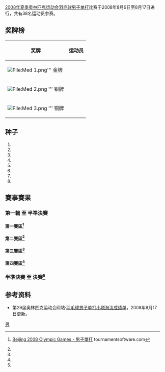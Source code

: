 {{noteTA|G1=Badminton}}
{{2008年夏季奧林匹克運動會羽毛球比賽}}
[[2008年夏季奥林匹克运动会|2008年夏季奥林匹克运动会]][[羽毛球|羽毛球男子单打]]比赛于2008年8月9日至8月17日进行，共有38名运动员参赛。

== 奖牌榜 ==
{| class="wikitable" 
!奖牌!!运动员
|-
|bgcolor="gold"|[[File:Med_1.png|File:Med 1.png]]''' 金牌
|{{flagIOCathlete|[[林丹|林丹]]|CHN|2008年夏季}}
|-
|bgcolor="silver"|[[File:Med_2.png|File:Med 2.png]] ''' 银牌
|{{flagIOCathlete|[[李宗伟|李宗伟]]|MAS|2008年夏季}}
|-
|bgcolor="cc9966"|[[File:Med_3.png|File:Med 3.png]] ''' 铜牌
|{{flagIOCathlete|[[陈金|陈金]]|CHN|2008年夏季}}
|}

== 种子 ==
# {{flagIOCathlete|[[林丹|林丹]]|CHN|2008年夏季}}
# {{flagIOCathlete|[[李宗伟|李宗伟]]|MAS|2008年夏季}}
# {{flagIOCathlete|[[鲍春来|鲍春来]]|CHN|2008年夏季}}
# {{flagIOCathlete|[[陈金|陈金]]|CHN|2008年夏季}}
# {{flagIOCathlete|[[肯尼斯·喬納森|肯尼斯·喬納森]]|DEN|2008年夏季}}
# {{flagIOCathlete|[[索尼·昆科罗|索尼·昆科罗]]|INA|2008年夏季}}
# {{flagIOCathlete|[[陶菲克·希达亚特|陶菲克]]|INA|2008年夏季}}
# {{flagIOCathlete|[[彼得·盖德|彼得·盖德]]|DEN|2008年夏季}}

==賽事賽果==
===第一輪 至 半準決賽 ===
====第一賽區<ref name="MS">{{en}}[http://www.tournamentsoftware.com/sport/draw.aspx?id=54B636CE-B2A9-42C7-B2AE-E98B2B9DD663&draw=1 Beijing 2008 Olympic Games - 男子單打] tournamentsoftware.com</ref>====
{{16TeamBracket-Compact-Tennis3
| RD1=第一圈（64強）
| RD2=第二圈（32強）
| RD3=第三圈（16強）
| RD4=半準決賽（8強）

| RD1-seed01=1
| RD1-team01='''{{flagIOCathlete|[[林丹|林丹]]|CHN|2008年夏季}}
| RD1-score01-1=
| RD1-score01-2=
| RD1-score01-3=
| RD1-seed02=
| RD1-team02=輪空
| RD1-score02-1=
| RD1-score02-2=
| RD1-score02-3=

| RD1-seed03=
| RD1-team03='''{{flagIOCathlete|[[吳蔚|吳蔚]]|HKG|2008年夏季}}
| RD1-score03-1=
| RD1-score03-2=
| RD1-score03-3=
| RD1-seed04=
| RD1-team04=輪空
| RD1-score04-1=
| RD1-score04-2=
| RD1-score04-3=

| RD1-seed05=
| RD1-team05='''{{flagIOCathlete|[[埃德温·埃基林|埃德温·埃基林]]|UGA|2008年夏季}}
| RD1-score05-1=
| RD1-score05-2=
| RD1-score05-3=
| RD1-seed06=
| RD1-team06=輪空
| RD1-score06-1=
| RD1-score06-2=
| RD1-score06-3=

| RD1-seed07=
| RD1-team07={{flagIOCathlete|[[Andrew_Dabeka|安德鲁·达贝卡]]|CAN|2008年夏季}}
| RD1-score07-1=11
| RD1-score07-2=11
| RD1-score07-3=
| RD1-seed08=
| RD1-team08='''{{flagIOCathlete|[[朴成奐|朴成奐]]|KOR|2008年夏季}}
| RD1-score08-1='''21
| RD1-score08-2='''21
| RD1-score08-3=

| RD1-seed09=8
| RD1-team09='''{{flagIOCathlete|[[彼得·盖德|彼得·盖德]]|DEN|2008年夏季}}
| RD1-score09-1=
| RD1-score09-2=
| RD1-score09-3=
| RD1-seed10=
| RD1-team10=輪空
| RD1-score10-1=
| RD1-score10-2=
| RD1-score10-3=

| RD1-seed11=
| RD1-team11='''{{flagIOCathlete|[[纳比勒·拉斯马里|纳比勒·拉斯马里]]|ALG|2008年夏季}}
| RD1-score11-1=
| RD1-score11-2=
| RD1-score11-3=
| RD1-seed12=
| RD1-team12=輪空
| RD1-score12-1=
| RD1-score12-2=
| RD1-score12-3=

| RD1-seed13=
| RD1-team13='''{{flagIOCathlete|[[佐藤翔治|佐藤翔治]]|JPN|2008年夏季}}
| RD1-score13-1=
| RD1-score13-2=
| RD1-score13-3=
| RD1-seed14=
| RD1-team14=輪空
| RD1-score14-1=
| RD1-score14-2=
| RD1-score14-3=

| RD1-seed15=
| RD1-team15='''{{flagIOCathlete|[[阿努普·斯里达尔|阿努普·斯里达尔]]|IND|2008年夏季}}
| RD1-score15-1='''21
| RD1-score15-2='''21
| RD1-score15-3=
| RD1-seed16=
| RD1-team16={{nowrap|{{flagIOCathlete|[[马尔科·瓦斯康塞洛斯|马尔科·瓦斯康塞洛斯]]|POR|2008年夏季}}}}
| RD1-score16-1=16
| RD1-score16-2=14
| RD1-score16-3=

| RD2-seed01=1
| RD2-team01='''{{flagIOCathlete|[[林丹|林丹]]|CHN|2008年夏季}}
| RD2-score01-1='''21
| RD2-score01-2='''21
| RD2-score01-3=
| RD2-seed02=
| RD2-team02={{flagIOCathlete|[[吳蔚|吳蔚]]|HKG|2008年夏季}}
| RD2-score02-1=16
| RD2-score02-2=13
| RD2-score02-3=

| RD2-seed03=
| RD2-team03={{flagIOCathlete|[[埃德温·埃基林|埃德温·埃基林]]|UGA|2008年夏季}}
| RD2-score03-1=5
| RD2-score03-2=8
| RD2-score03-3=
| RD2-seed04=
| RD2-team04='''{{flagIOCathlete|[[朴成奐|朴成奐]]|KOR|2008年夏季}}
| RD2-score04-1='''21
| RD2-score04-2='''21
| RD2-score04-3=

| RD2-seed05=8
| RD2-team05='''{{flagIOCathlete|[[彼得·盖德|彼得·盖德]]|DEN|2008年夏季}}
| RD2-score05-1='''21
| RD2-score05-2='''21
| RD2-score05-3=
| RD2-seed06=
| RD2-team06={{nowrap|{{flagIOCathlete|[[纳比勒·拉斯马里|纳比勒·拉斯马里]]|ALG|2008年夏季}}}}
| RD2-score06-1=6
| RD2-score06-2=4
| RD2-score06-3=

| RD2-seed07=
| RD2-team07='''{{flagIOCathlete|[[佐藤翔治|佐藤翔治]]|JPN|2008年夏季}}
| RD2-score07-1='''21
| RD2-score07-2='''21
| RD2-score07-3=
| RD2-seed08=
| RD2-team08={{flagIOCathlete|[[阿努普·斯里达尔|阿努普·斯里达尔]]|IND|2008年夏季}}
| RD2-score08-1=13
| RD2-score08-2=17
| RD2-score08-3=

| RD3-seed01=1
| RD3-team01='''{{flagIOCathlete|[[林丹|林丹]]|CHN|2008年夏季}}
| RD3-score01-1='''21
| RD3-score01-2='''21
| RD3-score01-3=
| RD3-seed02=
| RD3-team02={{flagIOCathlete|[[朴成奐|朴成奐]]|KOR|2008年夏季}}
| RD3-score02-1=8
| RD3-score02-2=11
| RD3-score02-3=

| RD3-seed03=8
| RD3-team03='''{{nowrap|{{flagIOCathlete|[[彼得·盖德|彼得·盖德]]|DEN|2008年夏季}}}}
| RD3-score03-1=19
| RD3-score03-2='''22
| RD3-score03-3='''21
| RD3-seed04=
| RD3-team04={{flagIOCathlete|[[佐藤翔治|佐藤翔治]]|JPN|2008年夏季}}
| RD3-score04-1='''21
| RD3-score04-2=20
| RD3-score04-3=15

| RD4-seed01=1
| RD4-team01='''{{flagIOCathlete|[[林丹|林丹]]|CHN|2008年夏季}}
| RD4-score01-1='''21
| RD4-score01-2='''21
| RD4-score01-3=
| RD4-seed02=8
| RD4-team02={{nowrap|{{flagIOCathlete|[[彼得·盖德|彼得·盖德]]|DEN|2008年夏季}}}}
| RD4-score02-1=13
| RD4-score02-2=16
| RD4-score02-3=
}}

====第二賽區<ref name="MS"/>====
{{16TeamBracket-Compact-Tennis3
| RD1=第一圈（64強）
| RD2=第二圈（32強）
| RD3=第三圈（16強）
| RD4=半準決賽（8強）

| RD1-seed01=4
| RD1-team01='''{{flagIOCathlete|[[陈金|陈金]]|CHN|2008年夏季}}
| RD1-score01-1=
| RD1-score01-2=
| RD1-score01-3=
| RD1-seed02=
| RD1-team02=輪空
| RD1-score02-1=
| RD1-score02-2=
| RD1-score02-3=

| RD1-seed03=
| RD1-team03='''{{flagIOCathlete|[[John_Moody|约翰·穆迪]]|NZL|2008年夏季}}
| RD1-score03-1=
| RD1-score03-2=
| RD1-score03-3=
| RD1-seed04=
| RD1-team04=輪空
| RD1-score04-1=
| RD1-score04-2=
| RD1-score04-3=

| RD1-seed05=
| RD1-team05='''{{flagIOCathlete|[[Eli_Mambwe|埃利·曼布韦]]|ZAM|2008年夏季}}
| RD1-score05-1=
| RD1-score05-2=
| RD1-score05-3=
| RD1-seed06=
| RD1-team06=輪空
| RD1-score06-1=
| RD1-score06-2=
| RD1-score06-3=

| RD1-seed07=
| RD1-team07='''{{nowrap|{{flagIOCathlete|[[埃尔温·克尔奥夫内|埃尔温·克尔奥夫内]]|FRA|2008年夏季}}}}
| RD1-score07-1=19
| RD1-score07-2='''22
| RD1-score07-3='''21
| RD1-seed08=
| RD1-team08={{nowrap|{{flagIOCathlete|[[Stuart_Gomez|斯图尔特·戈麦斯]]|AUS|2008年夏季}}}}
| RD1-score08-1='''21
| RD1-score08-2=20
| RD1-score08-3=15

| RD1-seed09=7
| RD1-team09='''{{flagIOCathlete|[[陶菲克·希达亚特|陶菲克]]|INA|2008年夏季}}
| RD1-score09-1=
| RD1-score09-2=
| RD1-score09-3=
| RD1-seed10=
| RD1-team10=輪空
| RD1-score10-1=
| RD1-score10-2=
| RD1-score10-3=

| RD1-seed11=
| RD1-team11='''{{flagIOCathlete|[[黄综翰|黄综翰]]|MAS|2008年夏季}}
| RD1-score11-1=
| RD1-score11-2=
| RD1-score11-3=
| RD1-seed12=
| RD1-team12=輪空
| RD1-score12-1=
| RD1-score12-2=
| RD1-score12-3=

| RD1-seed13=
| RD1-team13='''{{flagIOCathlete|[[阮進明|阮進明]]|VIE|2008年夏季}}
| RD1-score13-1=
| RD1-score13-2=
| RD1-score13-3=
| RD1-seed14=
| RD1-team14=輪空
| RD1-score14-1=
| RD1-score14-2=
| RD1-score14-3=

| RD1-seed15=
| RD1-team15='''{{flagIOCathlete|[[謝裕興|謝裕興]]|TPE|2008年夏季}}
| RD1-score15-1='''21
| RD1-score15-2='''21
| RD1-score15-3=
| RD1-seed16=
| RD1-team16={{flagIOCathlete|[[Kaveh_Mehrabi|卡韦赫·梅拉比]]|IRI|2008年夏季}}
| RD1-score16-1=16
| RD1-score16-2=12
| RD1-score16-3=

| RD2-seed01=4
| RD2-team01='''{{flagIOCathlete|[[陈金|陈金]]|CHN|2008年夏季}}
| RD2-score01-1='''21
| RD2-score01-2='''21
| RD2-score01-3=
| RD2-seed02=
| RD2-team02={{flagIOCathlete|[[John_Moody|约翰·穆迪]]|NZL|2008年夏季}}
| RD2-score02-1=9
| RD2-score02-2=11
| RD2-score02-3=

| RD2-seed03=
| RD2-team03={{flagIOCathlete|[[Eli_Mambwe|埃利·曼布韦]]|ZAM|2008年夏季}}
| RD2-score03-1=15
| RD2-score03-2=17
| RD2-score03-3=
| RD2-seed04=
| RD2-team04='''{{nowrap|{{flagIOCathlete|[[埃尔温·克尔奥夫内|埃尔温·克尔奥夫内]]|FRA|2008年夏季}}}}
| RD2-score04-1='''21
| RD2-score04-2='''21
| RD2-score04-3=

| RD2-seed05=7
| RD2-team05={{flagIOCathlete|[[陶菲克·希达亚特|陶菲克]]|INA|2008年夏季}}
| RD2-score05-1=19
| RD2-score05-2=16
| RD2-score05-3=
| RD2-seed06=
| RD2-team06='''{{flagIOCathlete|[[黄综翰|黄综翰]]|MAS|2008年夏季}}
| RD2-score06-1='''21
| RD2-score06-2='''21
| RD2-score06-3

| RD2-seed07=
| RD2-team07={{flagIOCathlete|[[阮進明|阮進明]]|VIE|2008年夏季}}
| RD2-score07-1=16
| RD2-score07-2='''21
| RD2-score07-3=15
| RD2-seed08=
| RD2-team08='''{{flagIOCathlete|[[謝裕興|謝裕興]]|TPE|2008年夏季}}
| RD2-score08-1='''21
| RD2-score08-2=15
| RD2-score08-3='''21

| RD3-seed01=4
| RD3-team01='''{{flagIOCathlete|[[陈金|陈金]]|CHN|2008年夏季}}
| RD3-score01-1='''21
| RD3-score01-2='''21
| RD3-score01-3=
| RD3-seed02=
| RD3-team02={{nowrap|{{flagIOCathlete|[[埃尔温·克尔奥夫内|埃尔温·克尔奥夫内]]|FRA|2008年夏季}}}}
| RD3-score02-1=10
| RD3-score02-2=6
| RD3-score02-3=

| RD3-seed03=
| RD3-team03={{flagIOCathlete|[[黄综翰|黄综翰]]|MAS|2008年夏季}}
| RD3-score03-1='''21
| RD3-score03-2=17
| RD3-score03-3=18
| RD3-seed04=
| RD3-team04='''{{flagIOCathlete|[[謝裕興|謝裕興]]|TPE|2008年夏季}}
| RD3-score04-1=14
| RD3-score04-2='''21
| RD3-score04-3='''21

| RD4-seed01=4
| RD4-team01='''{{flagIOCathlete|[[陈金|陈金]]|CHN|2008年夏季}}
| RD4-score01-1='''21
| RD4-score01-2='''21
| RD4-score01-3=
| RD4-seed02=
| RD4-team02={{nowrap|{{flagIOCathlete|[[謝裕興|謝裕興]]|TPE|2008年夏季}}}}
| RD4-score02-1=8
| RD4-score02-2=14
| RD4-score02-3=
}}
====第三賽區<ref name="MS"/>====
{{16TeamBracket-Compact-Tennis3
| RD1=第一圈（64強）
| RD2=第二圈（32強）
| RD3=第三圈（16強）
| RD4=半準決賽（8強）

| RD1-seed01=
| RD1-team01={{flagIOCathlete|[[斯科特·埃文斯|斯科特·埃文斯]]|IRL|2008年夏季}}
| RD1-score01-1=18
| RD1-score01-2='''21
| RD1-score01-3=19
| RD1-seed02=
| RD1-team02='''{{flagIOCathlete|[[马克·茨维布勒|马克·茨维布勒]]|GER|2008年夏季}}
| RD1-score02-1='''21
| RD1-score02-2=18
| RD1-score02-3='''21

| RD1-seed03=
| RD1-team03={{flagIOCathlete|[[彼得·考卡尔|彼得·考卡尔]]|CZE|2008年夏季}}
| RD1-score03-1='''21
| RD1-score03-2=12
| RD1-score03-3=15
| RD1-seed04=
| RD1-team04='''{{flagIOCathlete|[[安德鲁·史密斯_(羽毛球运动员)|安德鲁·史密斯]]|GBR|2008年夏季}}
| RD1-score04-1=10
| RD1-score04-2='''21
| RD1-score04-3='''21

| RD1-seed05=
| RD1-team05=輪空
| RD1-score05-1=
| RD1-score05-2=
| RD1-score05-3=
| RD1-seed06=
| RD1-team06='''{{flagIOCathlete|[[李炫一|李炫一]]|KOR|2008年夏季}}
| RD1-score06-1=
| RD1-score06-2=
| RD1-score06-3=

| RD1-seed07=
| RD1-team07=
| RD1-score07-1=
| RD1-score07-2=
| RD1-score07-3=
| RD1-seed08=5
| RD1-team08='''{{flagIOCathlete|[[肯尼斯·喬納森|肯尼斯·喬納森]]|DEN|2008年夏季}}
| RD1-score08-1=
| RD1-score08-2=
| RD1-score08-3=

| RD1-seed09=
| RD1-team09='''{{nowrap|{{flagIOCathlete|[[普热梅斯瓦夫·瓦查|普热梅斯瓦夫·瓦查]]|POL|2008年夏季}}}}
| RD1-score09-1='''21
| RD1-score09-2='''21
| RD1-score09-3=
| RD1-seed10=
| RD1-team10={{flagIOCathlete|[[劳尔·穆斯特|劳尔·穆斯特]]|EST|2008年夏季}}
| RD1-score10-1=14
| RD1-score10-2=15
| RD1-score10-3=

| RD1-seed11=
| RD1-team11=輪空
| RD1-score11-1=
| RD1-score11-2=
| RD1-score11-3=
| RD1-seed12=
| RD1-team12='''{{nowrap|{{flagIOCathlete|[[Christian_Boesiger|克里斯蒂安·伯西格尔]]|SUI|2008年夏季}}}}
| RD1-score12-1=
| RD1-score12-2=
| RD1-score12-3=

| RD1-seed13=
| RD1-team13=輪空
| RD1-score13-1=
| RD1-score13-2=
| RD1-score13-3=
| RD1-seed14=
| RD1-team14='''{{flagIOCathlete|[[凯文·科登|凯文·科登]]|GUA|2008年夏季}}
| RD1-score14-1=
| RD1-score14-2=
| RD1-score14-3=

| RD1-seed15=
| RD1-team15=輪空
| RD1-score15-1=
| RD1-score15-2=
| RD1-score15-3=
| RD1-seed16=3
| RD1-team16='''{{flagIOCathlete|[[鲍春来|鲍春来]]|CHN|2008年夏季}}
| RD1-score16-1=
| RD1-score16-2=
| RD1-score16-3=

| RD2-seed01=
| RD2-team01='''{{flagIOCathlete|[[马克·茨维布勒|马克·茨维布勒]]|GER|2008年夏季}}
| RD2-score01-1=16
| RD2-score01-2='''21
| RD2-score01-3='''21
| RD2-seed02=
| RD2-team02={{flagIOCathlete|[[安德鲁·史密斯_(羽毛球运动员)|安德鲁·史密斯]]|GBR|2008年夏季}}
| RD2-score02-1='''21
| RD2-score02-2=13
| RD2-score02-3=17

| RD2-seed03=
| RD2-team03='''{{flagIOCathlete|[[李炫一|李炫一]]|KOR|2008年夏季}}
| RD2-score03-1=15
| RD2-score03-2='''21
| RD2-score03-3='''21
| RD2-seed04=5
| RD2-team04={{flagIOCathlete|[[肯尼斯·喬納森|肯尼斯·喬納森]]|DEN|2008年夏季}}
| RD2-score04-1='''21
| RD2-score04-2=14
| RD2-score04-3=19

| RD2-seed05=
| RD2-team05='''{{nowrap|{{flagIOCathlete|[[普热梅斯瓦夫·瓦查|普热梅斯瓦夫·瓦查]]|POL|2008年夏季}}}}
| RD2-score05-1='''21
| RD2-score05-2=11
| RD2-score05-3='''21
| RD2-seed06=
| RD2-team06={{nowrap|{{flagIOCathlete|[[Christian_Boesiger|克里斯蒂安·伯西格尔]]|SUI|2008年夏季}}}}
| RD2-score06-1=12
| RD2-score06-2='''21
| RD2-score06-3=19

| RD2-seed07=
| RD2-team07={{flagIOCathlete|[[凯文·科登|凯文·科登]]|GUA|2008年夏季}}
| RD2-score07-1=17
| RD2-score07-2=16
| RD2-score07-3=
| RD2-seed08=3
| RD2-team08='''{{flagIOCathlete|[[鲍春来|鲍春来]]|CHN|2008年夏季}}
| RD2-score08-1='''21
| RD2-score08-2='''21
| RD2-score08-3=

| RD3-seed01=
| RD3-team01={{flagIOCathlete|[[马克·茨维布勒|马克·茨维布勒]]|GER|2008年夏季}}
| RD3-score01-1=13
| RD3-score01-2=11
| RD3-score01-3=
| RD3-seed02=
| RD3-team02='''{{flagIOCathlete|[[李炫一|李炫一]]|KOR|2008年夏季}}
| RD3-score02-1='''21
| RD3-score02-2='''21
| RD3-score02-3=

| RD3-seed03=
| RD3-team03={{nowrap|{{flagIOCathlete|[[普热梅斯瓦夫·瓦查|普热梅斯瓦夫·瓦查]]|POL|2008年夏季}} }}
| RD3-score03-1=11
| RD3-score03-2='''21
| RD3-score03-3=13
| RD3-seed04=3
| RD3-team04='''{{flagIOCathlete|[[鲍春来|鲍春来]]|CHN|2008年夏季}}
| RD3-score04-1='''21
| RD3-score04-2=19
| RD3-score04-3='''21

| RD4-seed01=
| RD4-team01='''{{nowrap|{{flagIOCathlete|[[李炫一|李炫一]]|KOR|2008年夏季}}}}
| RD4-score01-1='''23
| RD4-score01-2='''21
| RD4-score01-3=
| RD4-seed02=3
| RD4-team02={{flagIOCathlete|[[鲍春来|鲍春来]]|CHN|2008年夏季}}
| RD4-score02-1=21
| RD4-score02-2=11
| RD4-score02-3=
}}
====第四賽區<ref name="MS"/>====
{{16TeamBracket-Compact-Tennis3
| RD1=第一圈（64強）
| RD2=第二圈（32強）
| RD3=第三圈（16強）
| RD4=半準決賽（8強）

| RD1-seed01=
| RD1-team01='''{{flagIOCathlete|[[维莱·朗|维莱·朗]]|FIN|2008年夏季}}
| RD1-score01-1='''21
| RD1-score01-2='''21
| RD1-score01-3=
| RD1-seed02=
| RD1-team02={{flagIOCathlete|[[弗拉季斯拉夫·德鲁琴科|弗拉季斯拉夫·德鲁琴科]]|UKR|2008年夏季}}
| RD1-score02-1=12
| RD1-score02-2=19
| RD1-score02-3=

| RD1-seed03=
| RD1-team03=輪空
| RD1-score03-1=
| RD1-score03-2=
| RD1-score03-3=
| RD1-seed04=
| RD1-team04='''{{flagIOCathlete|[[Raju_Rai|拉朱·拉伊]]|USA|2008年夏季}}
| RD1-score04-1=
| RD1-score04-2=
| RD1-score04-3=

| RD1-seed05=
| RD1-team05=輪空
| RD1-score05-1=
| RD1-score05-2=
| RD1-score05-3=
| RD1-seed06=
| RD1-team06='''{{flagIOCathlete|[[文萨·波萨那|文萨·波萨那]]|THA|2008年夏季}}
| RD1-score06-1=
| RD1-score06-2=
| RD1-score06-3=

| RD1-seed07=
| RD1-team07=輪空
| RD1-score07-1=
| RD1-score07-2=
| RD1-score07-3=
| RD1-seed08=6
| RD1-team08='''{{flagIOCathlete|[[索尼·昆科罗|索尼·昆科罗]]|INA|2008年夏季}}
| RD1-score08-1=
| RD1-score08-2=
| RD1-score08-3=

| RD1-seed09=
| RD1-team09='''{{nowrap|{{flagIOCathlete|[[凯斯图蒂斯·纳维茨卡斯|凯斯图蒂斯·纳维茨卡斯]]|LTU|2008年夏季}}}}
| RD1-score09-1='''23
| RD1-score09-2=12
| RD1-score09-3='''21
| RD1-seed10=
| RD1-team10={{flagIOCathlete|[[巴勃罗·阿维安|巴勃罗·阿维安]]|ESP|2008年夏季}}
| RD1-score10-1=21
| RD1-score10-2='''21
| RD1-score10-3=9

| RD1-seed11=
| RD1-team11=輪空
| RD1-score11-1=
| RD1-score11-2=
| RD1-score11-3=
| RD1-seed12=
| RD1-team12='''{{flagIOCathlete|[[斯坦尼斯拉夫·普霍夫|斯坦尼斯拉夫·普霍夫]]|RUS|2008年夏季}}
| RD1-score12-1=
| RD1-score12-2=
| RD1-score12-3=

| RD1-seed13=
| RD1-team13=輪空
| RD1-score13-1=
| RD1-score13-2=
| RD1-score13-3=
| RD1-seed14=
| RD1-team14='''{{flagIOCathlete|[[林羽峰|林羽峰]]|SIN|2008年夏季}}
| RD1-score14-1=
| RD1-score14-2=
| RD1-score14-3=

| RD1-seed15=
| RD1-team15=輪空
| RD1-score15-1=
| RD1-score15-2=
| RD1-score15-3=
| RD1-seed16=2
| RD1-team16='''{{flagIOCathlete|[[李宗伟|李宗伟]]|MAS|2008年夏季}}
| RD1-score16-1=
| RD1-score16-2=
| RD1-score16-3=

| RD2-seed01=
| RD2-team01='''{{flagIOCathlete|[[维莱·朗|维莱·朗]]|FIN|2008年夏季}} 
| RD2-score01-1='''21
| RD2-score01-2='''21
| RD2-score01-3=
| RD2-seed02=
| RD2-team02={{flagIOCathlete|[[Raju_Rai|拉朱·拉伊]]|USA|2008年夏季}}
| RD2-score02-1=9
| RD2-score02-2=16
| RD2-score02-3=

| RD2-seed03=
| RD2-team03={{flagIOCathlete|[[文萨·波萨那|文萨·波萨那]]|THA|2008年夏季}}
| RD2-score03-1=16
| RD2-score03-2=14
| RD2-score03-3=
| RD2-seed04=6
| RD2-team04='''{{flagIOCathlete|[[索尼·昆科罗|索尼·昆科罗]]|INA|2008年夏季}}
| RD2-score04-1='''21
| RD2-score04-2='''21
| RD2-score04-3=

| RD2-seed05=
| RD2-team05='''{{nowrap|{{flagIOCathlete|[[凯斯图蒂斯·纳维茨卡斯|凯斯图蒂斯·纳维茨卡斯]]|LTU|2008年夏季}}}}
| RD2-score05-1='''21
| RD2-score05-2='''21
| RD2-score05-3=
| RD2-seed06=
| RD2-team06={{flagIOCathlete|[[斯坦尼斯拉夫·普霍夫|斯坦尼斯拉夫·普霍夫]]|RUS|2008年夏季}}
| RD2-score06-1=12
| RD2-score06-2=17
| RD2-score06-3=

| RD2-seed07=
| RD2-team07={{flagIOCathlete|[[林羽峰|林羽峰]]|SIN|2008年夏季}}
| RD2-score07-1=13
| RD2-score07-2=14
| RD2-score07-3=
| RD2-seed08=2
| RD2-team08='''{{flagIOCathlete|[[李宗伟|李宗伟]]|MAS|2008年夏季}}
| RD2-score08-1='''21
| RD2-score08-2='''21
| RD2-score08-3=

| RD3-seed01=
| RD3-team01={{flagIOCathlete|[[维莱·朗|维莱·朗]]|FIN|2008年夏季}} 
| RD3-score01-1=13
| RD3-score01-2=18
| RD3-score01-3=
| RD3-seed02=6
| RD3-team02='''{{flagIOCathlete|[[索尼·昆科罗|索尼·昆科罗]]|INA|2008年夏季}}
| RD3-score02-1='''21
| RD3-score02-2='''21
| RD3-score02-3=&

| RD3-seed03=
| RD3-team03={{nowrap|{{flagIOCathlete|[[凯斯图蒂斯·纳维茨卡斯|凯斯图蒂斯·纳维茨卡斯]]|LTU|2008年夏季}}}}
| RD3-score03-1=5
| RD3-score03-2=7
| RD3-score03-3=
| RD3-seed04=2
| RD3-team04='''{{flagIOCathlete|[[李宗伟|李宗伟]]|MAS|2008年夏季}}
| RD3-score04-1='''21
| RD3-score04-2='''21
| RD3-score04-3=

| RD4-seed01=6
| RD4-team01={{nowrap|{{flagIOCathlete|[[索尼·昆科罗|索尼·昆科罗]]|INA|2008年夏季}}}}
| RD4-score01-1=9
| RD4-score01-2=11
| RD4-score01-3=
| RD4-seed02=2
| RD4-team02='''{{flagIOCathlete|[[李宗伟|李宗伟]]|MAS|2008年夏季}}
| RD4-score02-1='''21
| RD4-score02-2='''21
| RD4-score02-3=
}}

=== 半準決賽 至 決賽<ref name="MS"/>===
{{8TeamBracket-Tennis3-with third
| team-width=175
| score-width=20

| RD1-seed1=1
| RD1-team1='''{{flagIOCathlete|[[林丹|林丹]]|CHN|2008年夏季}}
| RD1-score1-1='''21
| RD1-score1-2='''21
| RD1-score1-3=
| RD1-seed2=8
| RD1-team2={{flagIOCathlete|[[彼得·盖德|彼得·盖德]]|DEN|2008年夏季}}
| RD1-score2-1=13
| RD1-score2-2=16
| RD1-score2-3=

| RD1-seed3=4
| RD1-team3='''{{flagIOCathlete|[[陈金|陈金]]|CHN|2008年夏季}}
| RD1-score3-1='''21
| RD1-score3-2='''21
| RD1-score3-3=
| RD1-seed4=
| RD1-team4={{flagIOCathlete|[[謝裕興|謝裕興]]|TPE|2008年夏季}}
| RD1-score4-1=8
| RD1-score4-2=14
| RD1-score4-3=

| RD1-seed5=
| RD1-team5='''{{flagIOCathlete|[[李炫一|李炫一]]|KOR|2008年夏季}}
| RD1-score5-1='''23
| RD1-score5-2='''21
| RD1-score5-3=
| RD1-seed6=3
| RD1-team6={{flagIOCathlete|[[鲍春来|鲍春来]]|CHN|2008年夏季}}
| RD1-score6-1=21
| RD1-score6-2=11
| RD1-score6-3=

| RD1-seed7=6
| RD1-team7={{flagIOCathlete|[[索尼·昆科罗|索尼·昆科罗]]|INA|2008年夏季}}
| RD1-score7-1=9
| RD1-score7-2=11
| RD1-score7-3=
| RD1-seed8=2
| RD1-team8='''{{flagIOCathlete|[[李宗伟|李宗伟]]|MAS|2008年夏季}}
| RD1-score8-1='''21
| RD1-score8-2='''21
| RD1-score8-3=

| RD2-seed1=1
| RD2-team1='''{{flagIOCathlete|[[林丹|林丹]]|CHN|2008年夏季}}
| RD2-score1-1='''21
| RD2-score1-2='''21
| RD2-score1-3=
| RD2-seed2=4
| RD2-team2={{flagIOCathlete|[[陈金|陈金]]|CHN|2008年夏季}}
| RD2-score2-1=12
| RD2-score2-2=18
| RD2-score2-3=

| RD2-seed3=
| RD2-team3={{flagIOCathlete|[[李炫一|李炫一]]|KOR|2008年夏季}}
| RD2-score3-1=18
| RD2-score3-2='''21
| RD2-score3-3=13
| RD2-seed4=2
| RD2-team4='''{{flagIOCathlete|[[李宗伟|李宗伟]]|MAS|2008年夏季}}
| RD2-score4-1='''21
| RD2-score4-2=13
| RD2-score4-3='''21

| RD3-seed1=1
| RD3-team1='''{{flagIOCathlete|[[林丹|林丹]]|CHN|2008年夏季}}
| RD3-score1-1='''21
| RD3-score1-2='''21
| RD3-score1-3=
| RD3-seed2=2
| RD3-team2={{flagIOCathlete|[[李宗伟|李宗伟]]|MAS|2008年夏季}}
| RD3-score2-1=12
| RD3-score2-2=8
| RD3-score2-3=

| 3rd-seed1=4
| 3rd-team1='''{{flagIOCathlete|[[陈金|陈金]]|CHN|2008年夏季}}
| 3rd-score1-1='''21
| 3rd-score1-2=12
| 3rd-score1-3='''21
| 3rd-seed2=
| 3rd-team2={{flagIOCathlete|[[李炫一|李炫一]]|KOR|2008年夏季}}
| 3rd-score2-1=16
| 3rd-score2-2='''21
| 3rd-score2-3=14
}}

== 参考资料 ==
{{reflist}}

* 第29届奥林匹克运动会网站·[https://web.archive.org/web/20080812083452/http://results.beijing2008.cn/WRM/CHI/INF/BD/C75/BDM001000.shtml 羽毛球男子单打小项淘汰成绩单]，2008年8月17日更新。

[[Category:2008年夏季奥林匹克运动会羽毛球比赛|男]]